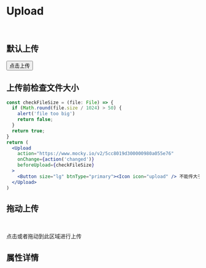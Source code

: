 
<Meta title='TintUI|Upload' component={Upload} />

<br/>

# Upload

<br/>

## 默认上传

<Preview>
  <Story name='AutoComplete'> 
    <Upload
        action="https://www.mocky.io/v2/5cc8019d300000980a055e76"
        onChange={action('changed')}
        onSuccess={action('success')}
        onProgress={action('progress')}
        onRemove={action('removed')}
      >
        <Button size="lg" btnType="primary"><Icon icon="upload" /> 点击上传 </Button>
      </Upload>
  </Story>
</Preview>

## 上传前检查文件大小


```jsx
const checkFileSize = (file: File) => {
  if (Math.round(file.size / 1024) > 50) {
    alert('file too big')
    return false;
  }
  return true;
}
return (
  <Upload
    action="https://www.mocky.io/v2/5cc8019d300000980a055e76"
    onChange={action('changed')}
    beforeUpload={checkFileSize}
  >
    <Button size="lg" btnType="primary"><Icon icon="upload" /> 不能传大于50Kb！ </Button>
  </Upload>  
)
```

<Preview>
<Story name='AutoComplete2'> 
  <UploadExample/>
</Story>
</Preview>

## 拖动上传

<Preview>
  <Story name='AutoComplete async'> 
    <Upload
        action="https://www.mocky.io/v2/5cc8019d300000980a055e76"
        onChange={action('changed')}
        onRemove={action('removed')}
        name="fileName"
        multiple
        drag
      >
        <Icon icon="upload" size="5x" theme="secondary" />
        <br/>
        <p>点击或者拖动到此区域进行上传</p>
    </Upload>
  </Story>
</Preview>


## 属性详情 

<Props of={Upload} />

